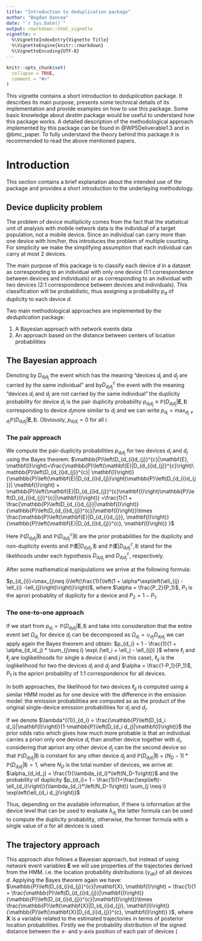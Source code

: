 ```yaml
---
title: "Introduction to deduplication package"
author: "Bogdan Oancea"
date: "`r Sys.Date()`"
output: rmarkdown::html_vignette
vignette: >
  %\VignetteIndexEntry{Vignette Title}
  %\VignetteEngine{knitr::rmarkdown}
  %\VignetteEncoding{UTF-8}
---
```


```r
knitr::opts_chunk$set(
  collapse = TRUE,
  comment = "#>"
)
```

This vignette contains a short introduction to *deduplication* package. It describes its main purpose, presents some technical details of its implementation and provide examples on how to use this package. Some basic knowledge about *destim* package would be useful to understand how this package works. A detailed description of the methodological approach implemented by this package can be found in @WP5Deliverable1.3 and in @bmc_paper. To fully understand the theory behind this package it is recommended to read the above mentioned papers.


# Introduction
This section contains a brief explanation about the intended use of the package and provides a short introduction to the underlaying methodology.

## Device duplicity problem
The problem of device multiplicity comes from the fact that the statistical unit of analysis with mobile network data is the individual of a target population, not a mobile device. Since an individual can carry more than one device with him/her, this introduces the problem of multiple counting. For simplicity we make the simplifying assumption that each individual can carry at most $2$ devices. 

The main purpose of this package is to classify each device $d$ in a dataset as corresponding to an individual with only one device (1:1 correspondence between devices and individuals) or as corresponding to an individual with two devices (2:1 correspondence between devices and individuals). This classification will be probabilistic, thus assigning a probability $p_{d}$ of duplicity to each device $d$.

Two main methodological approaches are implemented by the *deduplication* package:

1. A Bayesian approach with network events data
2. An approach based on the distance between centers of location probabilities

## The Bayesian approach 
Denoting by $D_{d_i d_j}$ the event which has the meaning "devices $d_i$ and $d_j$ are carried by the same individual" and by$D^c_{d_i d_j}$ the event with the meaning "devices $d_i$ and $d_j$ are not carried by the same individual" the duplicity probability for device $d_i$ is the pair duplicity probability $p_{d_id_j} \equiv \mathbb{P}(D_{d_i d_j}| \mathbf{E}, \mathbf{I})$ corresponding to device $d_j$more similar to $d_i$ and we can write $p_{d_i}= \max_{d_j\neq d_i}\mathbb{P}\left(D_{d_id_j}|\mathbf{E}, \mathbf{I}\right)$. Obviously, $p_{d_i d_i} = 0$ for all $i$.

### The pair approach
We compute the pair-duplicity probabilities $p_{d_{i}d_{j}}$ for two devices $d_{i}$ and $d_{j}$ using the Bayes theorem: $\mathbb{P}\left(D_{d_{i}d_{j}}^{c}|\mathbf{E}, \mathbf{I}\right)=\frac{\mathbb{P}\left(\mathbf{E}|D_{d_{i}d_{j}}^{c}\right)\mathbb{P}\left(D_{d_{i}d_{j}}^{c}| \mathbf{I}\right)}{\mathbb{P}\left(\mathbf{E}|D_{d_{i}d_{j}}\right)\mathbb{P}\left(D_{d_{i}d_{j}}| \mathbf{I}\right) + \mathbb{P}\left(\mathbf{E}|D_{d_{i}d_{j}}^{c}\mathbf{I}\right)\mathbb{P}\left(D_{d_{i}d_{j}}^{c}|\mathbf{I}\right)} =\frac{1}{1 + \frac{\mathbb{P}\left(D_{d_{i}d_{j}}|\mathbf{I}\right)}{\mathbb{P}\left(D_{d_{i}d_{j}}^{c}|\mathbf{I}\right)}\times \frac{\mathbb{P}\left(\mathbf{E}|D_{d_{i}d_{j}}, \mathbf{I}\right)}{\mathbb{P}\left(\mathbf{E}|D_{d_{i}d_{j}}^{c}, \mathbf{I}\right)} }$

Here  $\mathbb{P}\left(D_{d_{i}d_{j}}|\mathbf{I}\right)$ and $\mathbb{P}\left(D_{d_{i}d_{j}}^{c}|\mathbf{I}\right)$ are the prior probabilities for the duplicity and non-duplicity events and $\mathbb{P}\left(\mathbf{E}|D_{d_{i}d_{j}}, \mathbf{I}\right)$ and $\mathbb{P}\left(\mathbf{E}|D_{d_{i}d_{j}}^{c}, \mathbf{I}\right)$ stand for the likelihoods under each hypothesis $D_{d_{i}d_{j}}$ and $D_{d_{i}d_{j}}^{c}$, respectively.

After some mathematical manipulations we arrive at the following formula:

$p_{d_{i}}=\max_{j\neq i}\left(\frac{1}{\left(1 + \alpha*\exp\left(\ell_{ij} - \ell_{i} -\ell_{j}\right)\right)}\right)$, where $\alpha = \frac{P_2}{P_1}$, $P_1$ is the aprori probablity of duplicity for a device and $P_2=1-P_1$.

### The one-to-one approach
If we start from $p_{d_i} = \mathbb{P}\left( D_{d_i d_i} |  \mathbf{E}, \mathbf{I}  \right)$ and take into consideration  that the entire event set $\Omega_{d_i}$ for device $d_i$ can be decomposed as $\Omega_{d_i} = \cup_{d_j} D_{d_i d_j}$ we can apply again the Bayes theorem and obtain:
$p_{d_i} = 1 - \frac{1}{1 + \alpha_{d_id_j} * \sum_{j\neq i} \exp\ (\ell_i + \ell_j - \ell_{ij}) }$ where $\ell_i$ and $\ell_j$ are loglikelihoods for single a device ($i$ and $j$ in this case), $\ell_{ij}$ is the loglikelihood for two the devices $d_i$ and $d_j$ and $\alpha = \frac{1-P_1}{P_1}$, $P_1$ is the apriori probability of 1:1 correspondence for all devices.

In both approaches, the likelihood for two devices $\ell_{ij}$ is computed using a similar HMM model as for one device with the difference in the emission model:  the emission probabilitiea are computed as as the product of the
original single-device emission probabilities for $d_i$ and $d_j$.

If we denote $\lambda^{(1)}_{d_i} = \frac{\mathbb{P}\left(D_{d_i d_i}|\mathbf{I}\right)}{1-\mathbb{P}\left(D_{d_i d_j}|\mathbf{I}\right)}$
the prior odds ratio which gives how much more probable is that an individual carries a priori only one device
$d_i$ than another device together with $d_i$, considering that apriori any other device $d_j$ can be the second device so that $\mathbb{P}\left( D_{d_i d_j}|\mathbf{I} \right)$ is constant for any other device $d_j$ and $\mathbb{P}\left( D_{d_id_i} | \mathbf{I} \right) + (N_D-1)* \mathbb{P}\left( D_{d_id_j} | \mathbf{I} \right) =1$, where $N_D$ is the total number of devices, we arrive at:
$\alpha_{d_id_j} = \frac{1}{\lambda_{d_i}*\left(N_D-1\right)}$ and the probability of duplicity $p_{d_i}= 1 - \frac{1}{1+\frac{\exp\left(-\ell_{d_i}\right)}{\lambda_{d_i}*\left(N_D-1\right)} \sum_{j \neq i} \exp\left(\ell_{d_i d_j}\right)}$

Thus, depending on the available information, if there is information at the device level that can be used to evaluate $\lambda_{d_i}$ the latter formula can be used to compute the duplicity probability, otherwise, the former formula with a single value of $\alpha$ for all devices is used.

## The trajectory approach 

This approach also follows a Bayesian approach, but instead of using network event variables $\mathbf{E}$ we will use properties of the trajectories derived from the HMM. i.e. the location probability distributions $\{\gamma_{dti}\}$ of all devices $d$.
Applying the Bayes theorem again we have:
$\mathbb{P}\left(D_{d_{i}d_{j}}^{c}|\mathbf{X}, \mathbf{I}\right) = \frac{1}{1 + \frac{\mathbb{P}\left(D_{d_{i}d_{j}}|\mathbf{I}\right)}{\mathbb{P}\left(D_{d_{i}d_{j}}^{c}|\mathbf{I}\right)}\times    \frac{\mathbb{P}\left(\mathbf{X}|D_{d_{i}d_{j}}, \mathbf{I}\right)}{\mathbb{P}\left(\mathbf{X}|D_{d_{i}d_{j}}^{c}, \mathbf{I}\right)} }$, where $\mathbf{X}$ is a variable related to the estimated trajectories in terms of posterior location probabilities.
Firstly we  the probability distribution of the signed distance between the x- and y-axis position of each pair of devices (
